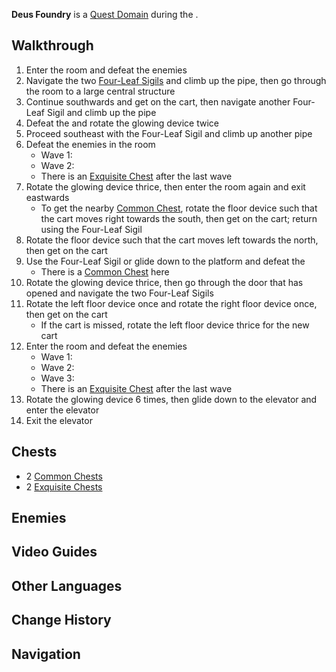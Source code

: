 {{Domain Infobox
|image        = Domain Deus Foundry.png
|type         = Quest
|description  = "Creating a god... Yes, we are using human wisdom to create a god!" — Azar
|region       = Sumeru
|subregion    = Dharma Forest
|area         = Avidya Forest
|subarea      = Sumeru City
|requiredAR   = 35
|recLevel     = WL-dependent
|quest        = Where the Boat of Consciousness Lies
|quest_type   = Archon
}}
'''Deus Foundry''' is a [[Quest Domain]] during the {{Quest|Where the Boat of Consciousness Lies}}.

==Walkthrough==
# Enter the room and defeat the enemies {{Enemy List|Fatui Skirmisher - Hydrogunner Legionnaire; Fatui Skirmisher - Electrohammer Vanguard}}
# Navigate the two [[Four-Leaf Sigil]]s and climb up the pipe, then go through the room to a large central structure
# Continue southwards and get on the cart, then navigate another Four-Leaf Sigil and climb up the pipe
# Defeat the {{Enemy|Fatui Skirmisher - Electrohammer Vanguard}} and rotate the glowing device twice
# Proceed southeast with the Four-Leaf Sigil and climb up another pipe
# Defeat the enemies in the room
#* Wave 1: {{Enemy|Fatui Skirmisher - Cryogunner Legionnaire|x=1}}
#* Wave 2: {{Enemy|Fatui Pyro Agent|x=1}}
#* There is an [[Exquisite Chest]] after the last wave
# Rotate the glowing device thrice, then enter the room again and exit eastwards
#* To get the nearby [[Common Chest]], rotate the floor device such that the cart moves right towards the south, then get on the cart; return using the Four-Leaf Sigil
# Rotate the floor device such that the cart moves left towards the north, then get on the cart
# Use the Four-Leaf Sigil or glide down to the platform and defeat the {{Enemy|Fatui Skirmisher - Pyroslinger Bracer}}
#* There is a [[Common Chest]] here
# Rotate the glowing device thrice, then go through the door that has opened and navigate the two Four-Leaf Sigils
# Rotate the left floor device once and rotate the right floor device once, then get on the cart
#* If the cart is missed, rotate the left floor device thrice for the new cart
# Enter the room and defeat the enemies
#* Wave 1: {{Enemy List|Fatui Skirmisher - Electrohammer Vanguard; Fatui Skirmisher - Geochanter Bracer}}
#* Wave 2: {{Enemy List|Fatui Skirmisher - Anemoboxer Vanguard; Fatui Skirmisher - Pyroslinger Bracer}}
#* Wave 3: {{Enemy List|Fatui Cryo Cicin Mage}}
#* There is an [[Exquisite Chest]] after the last wave
# Rotate the glowing device 6 times, then glide down to the elevator and enter the elevator
# Exit the elevator

==Chests==
* 2 [[Common Chest]]s
* 2 [[Exquisite Chest]]s

==Enemies==
{{Enemy List|x=0|<!--
-->Fatui Skirmisher - Hydrogunner Legionnaire;<!--
-->Fatui Skirmisher - Cryogunner Legionnaire;<!--
-->Fatui Pyro Agent;<!--
-->Fatui Skirmisher - Anemoboxer Vanguard;<!--
-->Fatui Skirmisher - Geochanter Bracer;<!--
-->Fatui Skirmisher - Pyroslinger Bracer;<!--
-->Fatui Cryo Cicin Mage;<!--
-->Fatui Skirmisher - Electrohammer Vanguard<!--
-->}}

==Video Guides==
{{EVT
|video1   = https://youtu.be/OJeJvm_LGOM
|caption1 = Deus Foundry Guide (4 Chests)
}}

==Other Languages==
{{Other Languages
|en      = Deus Foundry
|zhs     = 「降神工坊」
|zhs_rm  = "Jiàngshén Gōngfáng"
|zht     = 「降神工坊」
|zht_rm  = "Jiàngshén Gōngfāng"
|zh_tl   = 
|ja      = 「神降工房」
|ja_rm   = "Koushin Koubou"
|ja_tl   = 
|ko      = 「강림의 공방」
|ko_rm   = "Gangnim-ui Gongbang"
|ko_tl   = "Workshop of Advent"
|es      = Forja Divina
|es_tl   = Divine Forge
|fr      = Fonderie divine
|fr_tl   = Divine Foundry
|ru      = Мастерская божественности
|ru_tl   = Divinity Workshop
|th      = "โรงงานสร้างเทพ"
|th_rm   = "Rong-ngan Sang Thep"
|th_tl   = 
|vi      = Xưởng Đúc Thần
|vi_tl   = 
|de      = „Gießerei der Göttlichkeit“
|de_tl   = "Foundry of Divinity"
|id      = Deus Foundry
|pt      = Fundição da Divindade
|pt_tl   = 
|tr      = Tanrı Fabrikası
|tr_tl   = 
|it      = Fucina empirea
|it_tl   = 
}}

==Change History==
{{Change History|3.2}}

==Navigation==
{{Domain Navbox|Temporary}}